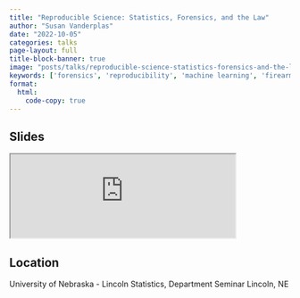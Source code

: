 ```yaml
---
title: "Reproducible Science: Statistics, Forensics, and the Law"
author: "Susan Vanderplas"
date: "2022-10-05"
categories: talks
page-layout: full
title-block-banner: true
image: "posts/talks/reproducible-science-statistics-forensics-and-the-law.png"
keywords: ['forensics', 'reproducibility', 'machine learning', 'firearms', 'error rates', 'inconclusives', 'advocacy', 'Talk']
format:
  html:
    code-copy: true
---
```

 
## Slides

<iframe src='https://srvanderplas.github.io/2022-Presentations/10-StatDeptSeminar/#/title-slide' height='auto' width='80%'>
                        </iframe>
## Location
University of Nebraska - Lincoln
Statistics, Department Seminar
Lincoln, NE

